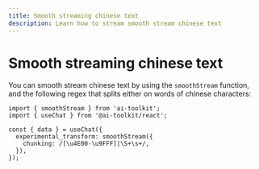 ```yaml
---
title: Smooth streaming chinese text
description: Learn how to stream smooth stream chinese text
---
```


# Smooth streaming chinese text

You can smooth stream chinese text by using the `smoothStream` function, and the following regex that splits either on words of chinese characters:

```tsx filename="page.tsx"
import { smoothStream } from 'ai-toolkit';
import { useChat } from '@ai-toolkit/react';

const { data } = useChat({
  experimental_transform: smoothStream({
    chunking: /[\u4E00-\u9FFF]|\S+\s+/,
  }),
});
```
